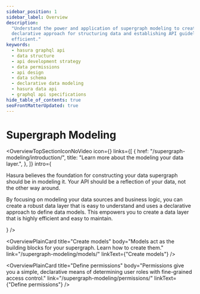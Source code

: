 ```yaml
---
sidebar_position: 1
sidebar_label: Overview
description:
  "Understand the power and application of supergraph modeling to create robust Hasura GraphQL APIs. Learn the
  declarative approach for structuring data and establishing API guidelines, making it reader-friendly and highly
  efficient."
keywords:
  - hasura graphql api
  - data structure
  - api development strategy
  - data permissions
  - api design
  - data schema
  - declarative data modeling
  - hasura data api
  - graphql api specifications
hide_table_of_contents: true
seoFrontMatterUpdated: true
---
```



# Supergraph Modeling

<OverviewTopSectionIconNoVideo
  icon={<Icon />}
  links={[
    {
      href: "/supergraph-modeling/introduction/",
      title: "Learn more about the modeling your data layer.",
    },
  ]}
  intro={
    <div>
      <p>
        Hasura believes the foundation for constructing your data supergraph should be in modeling it. Your API should
        be a reflection of your data, not the other way around.
      </p>
      <p>
        By focusing on modeling your data sources and business logic, you can create a robust data layer that is easy to
        understand and uses a declarative approach to define data models. This empowers you to create a data layer that
        is highly efficient and easy to maintain.
      </p>
    </div>
  }
/>

<div className="overview-gallery card-wrapper">
  <OverviewPlainCard
    title="Learn about types"
    body="Learn more about the types available to you as you model your supergraph."
    link="/supergraph-modeling/types/"
    linkText={"Learn about types"}
  />

<OverviewPlainCard
  title="Create models"
  body="Models act as the building blocks for your supergraph. Learn how to create them."
  link="/supergraph-modeling/models/"
  linkText={"Create models"}
/>

<OverviewPlainCard
    title="Define permissions"
    body="Permissions give you a simple, declarative means of determining user roles with fine-grained access control."
    link="/supergraph-modeling/permissions/"
    linkText={"Define permissions"} />
</div>
